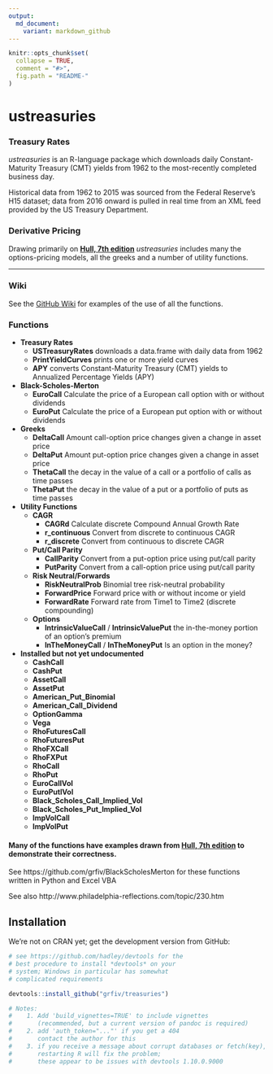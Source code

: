 ```yaml
---
output:
  md_document:
    variant: markdown_github
---
```


<!-- README.md is generated from README.Rmd. Please edit that file -->

```r
knitr::opts_chunk$set(
  collapse = TRUE,
  comment = "#>",
  fig.path = "README-"
)
```
ustreasuries      
===============   

### Treasury Rates   
*ustreasuries* is an R-language package which downloads daily Constant-Maturity Treasury (CMT) yields from 1962 to the most-recently completed business day.   

Historical data from 1962 to 2015 was sourced from the Federal Reserve's H15 dataset; data from 2016 onward is pulled in real time from an XML feed provided by the US Treasury Department.

### Derivative Pricing   
Drawing primarily on **[Hull, 7th edition](http://raudys.com/kursas/Options,%20Futures%20and%20Other%20Derivatives%207th%20John%20Hull.pdf)** *ustreasuries* includes many the options-pricing models, all the greeks and a number of utility functions.

--------------------------------------------------------------------------------

### Wiki
See the [GitHub Wiki](https://github.com/grfiv/ustreasuries/wiki) for examples of the use of all the functions.

### Functions

* **Treasury Rates**
    * **USTreasuryRates** downloads a data.frame with daily data from 1962
    * **PrintYieldCurves** prints one or more yield curves
    * **APY** converts Constant-Maturity Treasury (CMT) yields to Annualized 
    Percentage Yields (APY)
* **Black-Scholes-Merton**
    * **EuroCall** Calculate the price of a European call option with or without dividends
    * **EuroPut** Calculate the price of a European put option with or without dividends
* **Greeks**
    * **DeltaCall** Amount call-option price changes given a change in asset price
    * **DeltaPut** Amount put-option price changes given a change in asset price
    * **ThetaCall** the decay in the value of a call or a portfolio of calls as time passes
    * **ThetaPut** the decay in the value of a put or a portfolio of puts as time passes
* **Utility Functions**
    * **CAGR**
        * **CAGRd** Calculate discrete Compound Annual Growth Rate
        * **r_continuous** Convert from discrete to continuous CAGR
        * **r_discrete** Convert from continuous to discrete CAGR
    * **Put/Call Parity**
        * **CallParity** Convert from a put-option price using put/call parity
        * **PutParity** Convert from a call-option price using put/call parity
    * **Risk Neutral/Forwards**
        * **RiskNeutralProb** Binomial tree risk-neutral probability
        * **ForwardPrice** Forward price with or without income or yield
        * **ForwardRate** Forward rate from Time1 to Time2 (discrete compounding)
    * **Options**
        * **IntrinsicValueCall** / **IntrinsicValuePut** the in-the-money portion of an option's premium
        * **InTheMoneyCall** / **InTheMoneyPut** Is an option in the money?
* **Installed but not yet undocumented**
    * **CashCall**
    * **CashPut**
    * **AssetCall**
    * **AssetPut**
    * **American_Put_Binomial**
    * **American_Call_Dividend**
    * **OptionGamma**
    * **Vega**
    * **RhoFuturesCall**
    * **RhoFuturesPut**
    * **RhoFXCall**
    * **RhoFXPut**
    * **RhoCall**
    * **RhoPut**
    * **EuroCallVol**
    * **EuroPutlVol**
    * **Black_Scholes_Call_Implied_Vol**
    * **Black_Scholes_Put_Implied_Vol**
    * **ImpVolCall**
    * **ImpVolPut**
    
    
#### Many of the functions have examples drawn from **[Hull, 7th edition](http://raudys.com/kursas/Options,%20Futures%20and%20Other%20Derivatives%207th%20John%20Hull.pdf)** to demonstrate their correctness.
    
See https://github.com/grfiv/BlackScholesMerton for these functions written in Python and Excel VBA   

See also http://www.philadelphia-reflections.com/topic/230.htm

## Installation

We're not on CRAN yet; get the development version from GitHub:

```R
# see https://github.com/hadley/devtools for the
# best procedure to install *devtools* on your
# system; Windows in particular has somewhat
# complicated requirements

devtools::install_github("grfiv/treasuries")

# Notes: 
#    1. Add 'build_vignettes=TRUE' to include vignettes 
#       (recommended, but a current version of pandoc is required)
#    2. add 'auth_token="..."' if you get a 404
#       contact the author for this
#    3. if you receive a message about corrupt databases or fetch(key), 
#       restarting R will fix the problem;
#       these appear to be issues with devtools 1.10.0.9000
```
